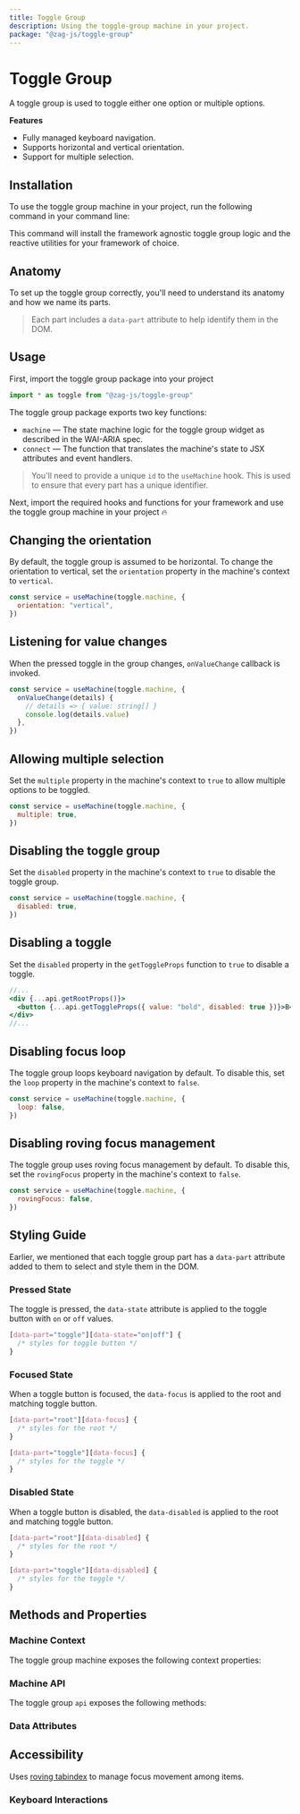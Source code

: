 ```yaml
---
title: Toggle Group
description: Using the toggle-group machine in your project.
package: "@zag-js/toggle-group"
---
```


# Toggle Group

A toggle group is used to toggle either one option or multiple options.

<Resources pkg="@zag-js/toggle-group" />

<Showcase id="ToggleGroup" />

**Features**

- Fully managed keyboard navigation.
- Supports horizontal and vertical orientation.
- Support for multiple selection.

## Installation

To use the toggle group machine in your project, run the following command in
your command line:

<CodeSnippet id="toggle-group/installation.mdx" />

This command will install the framework agnostic toggle group logic and the
reactive utilities for your framework of choice.

## Anatomy

To set up the toggle group correctly, you'll need to understand its anatomy and
how we name its parts.

> Each part includes a `data-part` attribute to help identify them in the DOM.

<Anatomy id="toggle-group" />

## Usage

First, import the toggle group package into your project

```jsx
import * as toggle from "@zag-js/toggle-group"
```

The toggle group package exports two key functions:

- `machine` — The state machine logic for the toggle group widget as described
  in the WAI-ARIA spec.
- `connect` — The function that translates the machine's state to JSX attributes
  and event handlers.

> You'll need to provide a unique `id` to the `useMachine` hook. This is used to
> ensure that every part has a unique identifier.

Next, import the required hooks and functions for your framework and use the
toggle group machine in your project 🔥

<CodeSnippet id="toggle-group/usage.mdx" />

## Changing the orientation

By default, the toggle group is assumed to be horizontal. To change the
orientation to vertical, set the `orientation` property in the machine's context
to `vertical`.

```jsx {2}
const service = useMachine(toggle.machine, {
  orientation: "vertical",
})
```

## Listening for value changes

When the pressed toggle in the group changes, `onValueChange` callback is
invoked.

```jsx {2-4}
const service = useMachine(toggle.machine, {
  onValueChange(details) {
    // details => { value: string[] }
    console.log(details.value)
  },
})
```

## Allowing multiple selection

Set the `multiple` property in the machine's context to `true` to allow multiple
options to be toggled.

```jsx {2}
const service = useMachine(toggle.machine, {
  multiple: true,
})
```

## Disabling the toggle group

Set the `disabled` property in the machine's context to `true` to disable the
toggle group.

```jsx {2}
const service = useMachine(toggle.machine, {
  disabled: true,
})
```

## Disabling a toggle

Set the `disabled` property in the `getToggleProps` function to `true` to
disable a toggle.

```jsx
//...
<div {...api.getRootProps()}>
  <button {...api.getToggleProps({ value: "bold", disabled: true })}>B</button>
</div>
//...
```

## Disabling focus loop

The toggle group loops keyboard navigation by default. To disable this, set the
`loop` property in the machine's context to `false`.

```jsx {2}
const service = useMachine(toggle.machine, {
  loop: false,
})
```

## Disabling roving focus management

The toggle group uses roving focus management by default. To disable this, set
the `rovingFocus` property in the machine's context to `false`.

```jsx {2}
const service = useMachine(toggle.machine, {
  rovingFocus: false,
})
```

## Styling Guide

Earlier, we mentioned that each toggle group part has a `data-part` attribute
added to them to select and style them in the DOM.

### Pressed State

The toggle is pressed, the `data-state` attribute is applied to the toggle
button with `on` or `off` values.

```css
[data-part="toggle"][data-state="on|off"] {
  /* styles for toggle button */
}
```

### Focused State

When a toggle button is focused, the `data-focus` is applied to the root and
matching toggle button.

```css
[data-part="root"][data-focus] {
  /* styles for the root */
}

[data-part="toggle"][data-focus] {
  /* styles for the toggle */
}
```

### Disabled State

When a toggle button is disabled, the `data-disabled` is applied to the root and
matching toggle button.

```css
[data-part="root"][data-disabled] {
  /* styles for the root */
}

[data-part="toggle"][data-disabled] {
  /* styles for the toggle */
}
```

## Methods and Properties

### Machine Context

The toggle group machine exposes the following context properties:

<ContextTable name="toggle-group" />

### Machine API

The toggle group `api` exposes the following methods:

<ApiTable name="toggle-group" />

### Data Attributes

<DataAttrTable name="toggle-group" />

## Accessibility

Uses
[roving tabindex](https://www.w3.org/TR/wai-aria-practices-1.2/examples/radio/radio.html)
to manage focus movement among items.

### Keyboard Interactions

<KeyboardTable name="toggle-group" />
